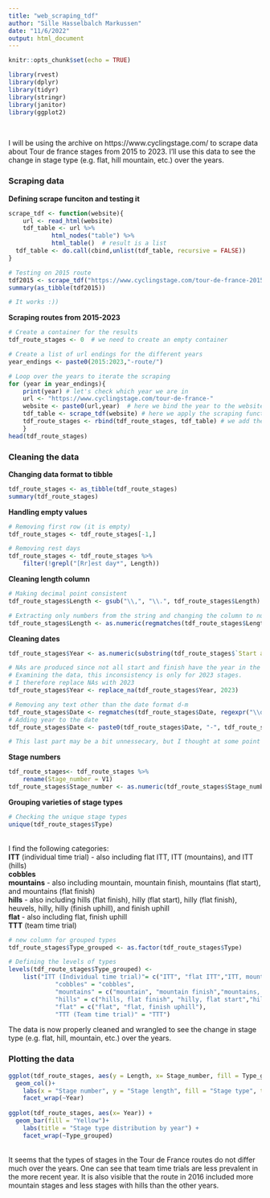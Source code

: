 ```yaml
---
title: "web_scraping_tdf"
author: "Sille Hasselbalch Markussen"
date: "11/6/2022"
output: html_document
---
```


```r
knitr::opts_chunk$set(echo = TRUE)
```


```r
library(rvest)
library(dplyr)
library(tidyr)
library(stringr)
library(janitor)
library(ggplot2)
```
<br>

I will be using the archive on https://www.cyclingstage.com/ to scrape data about Tour de france stages from 2015 to 2023. I'll use this data to see the change in stage type (e.g. flat, hill mountain, etc.) over the years. 

### Scraping data

__Defining scrape funciton and testing it__
```r

scrape_tdf <- function(website){
	url <- read_html(website)
	tdf_table <- url %>% 
 			html_nodes("table") %>%
 			html_table()  # result is a list
  tdf_table <- do.call(cbind,unlist(tdf_table, recursive = FALSE))
}

# Testing on 2015 route
tdf2015 <- scrape_tdf("https://www.cyclingstage.com/tour-de-france-2015-route/")
summary(as_tibble(tdf2015))

# It works :))
```

__Scraping routes from 2015-2023__
```r
# Create a container for the results
tdf_route_stages <- 0  # we need to create an empty container

# Create a list of url endings for the different years
year_endings <- paste0(2015:2023,"-route/")

# Loop over the years to iterate the scraping
for (year in year_endings){  
	print(year) # let's check which year we are in
	url <- "https://www.cyclingstage.com/tour-de-france-" 
	website <- paste0(url,year)  # here we bind the year to the website to form the URL
	tdf_table <- scrape_tdf(website) # here we apply the scraping function
	tdf_route_stages <- rbind(tdf_route_stages, tdf_table) # we add the scraped results from the given year to our master dataset
	}
head(tdf_route_stages)
```

### Cleaning the data

__Changing data format to tibble__
```r
tdf_route_stages <- as_tibble(tdf_route_stages)
summary(tdf_route_stages)
```
__Handling empty values__
```r
# Removing first row (it is empty)
tdf_route_stages <- tdf_route_stages[-1,]

# Removing rest days 
tdf_route_stages <- tdf_route_stages %>% 
	filter(!grepl("[Rr]est day*", Length))
```

__Cleaning length column__
```r
# Making decimal point consistent
tdf_route_stages$Length <- gsub("\\,", "\\.", tdf_route_stages$Length)

# Extracting only numbers from the string and changing the column to numeric
tdf_route_stages$Length <- as.numeric(regmatches(tdf_route_stages$Length, regexpr("\\d+\\.?\\d+",tdf_route_stages$Length)))

```

__Cleaning dates__
```r
tdf_route_stages$Year <- as.numeric(substring(tdf_route_stages$`Start and finish`, 15, 19))

# NAs are produced since not all start and finish have the year in the string
# Examining the data, this inconsistency is only for 2023 stages.
# I therefore replace NAs with 2023
tdf_route_stages$Year <- replace_na(tdf_route_stages$Year, 2023)

# Removing any text other than the date format d-m
tdf_route_stages$Date <- regmatches(tdf_route_stages$Date, regexpr("\\d+\\-\\d",tdf_route_stages$Date))
# Adding year to the date
tdf_route_stages$Date <- paste0(tdf_route_stages$Date, "-", tdf_route_stages$Year)

# This last part may be a bit unnessecary, but I thought at some point that I might have to use it :)
```
__Stage numbers__
```r
tdf_route_stages<- tdf_route_stages %>% 
	rename(Stage_number = V1)
tdf_route_stages$Stage_number <- as.numeric(tdf_route_stages$Stage_number)
```

__Grouping varieties of stage types__
```r
# Checking the unique stage types 
unique(tdf_route_stages$Type)
```
<br>
I find the following categories: <br>
__ITT__ (individual time trial) - also including flat ITT, ITT (mountains), and ITT (hills) <br>
__cobbles__ <br>
__mountains__ - also including mountain, mountain finish, mountains (flat start), and mountains (flat finish) <br>
__hills__ - also including hills (flat finish), hilly (flat start), hilly (flat finish), heuvels, hilly, hilly (finish uphill), and finish uphill <br>
__flat__ - also including flat, finish uphill <br>
__TTT__ (team time trial) <br>

```r
# new column for grouped types
tdf_route_stages$Type_grouped <- as.factor(tdf_route_stages$Type)

# Defining the levels of types 
levels(tdf_route_stages$Type_grouped) <- 
	list("ITT (Individual time trial)"= c("ITT", "flat ITT","ITT, mountains", "ITT (hills)"), 
			 "cobbles" = "cobbles",
			 "mountains" = c("mountain", "mountain finish","mountains, flat start", "mountains, flat finish"),
			 "hills" = c("hills, flat finish", "hilly, flat start","hilly, flat finish", "heuvels", "hilly","hilly, finish uphill", "finish uphill"),
			 "flat" = c("flat", "flat, finish uphill"),
			 "TTT (Team time trial)" = "TTT")
```

The data is now properly cleaned and wrangled to see the change in stage type (e.g. flat, hill, mountain, etc.) over the years.

### Plotting the data
```r
ggplot(tdf_route_stages, aes(y = Length, x= Stage_number, fill = Type_grouped)) +
  geom_col()+
	labs(x = "Stage number", y = "Stage length", fill = "Stage type", title = "Stage length and type by year")+
	facet_wrap(~Year)
 
ggplot(tdf_route_stages, aes(x= Year)) +
  geom_bar(fill = "Yellow")+
	labs(title = "Stage type distribution by year") +
	facet_wrap(~Type_grouped)


```
<br>
It seems that the types of stages in the Tour de France routes do not differ much over the years. One can see that team time trials are less prevalent in the more recent year. It is also visible that the route in 2016 included more mountain stages and less stages with hills than the other years. 

